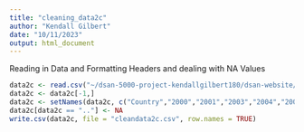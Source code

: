 ```yaml
---
title: "cleaning_data2c"
author: "Kendall Gilbert"
date: "10/11/2023"
output: html_document
---
```

Reading in Data and Formatting Headers and dealing with NA Values
```r
data2c <- read.csv("~/dsan-5000-project-kendallgilbert180/dsan-website/5000-website/data/00-raw-data/2c.csv", header=FALSE, comment.char="#")
data2c <- data2c[-1,]
data2c <- setNames(data2c, c("Country","2000","2001","2003","2004","2005","2006","2007","2008","2009", "2010", "2011","2012","2013","2014","2015","2016","2017", "2018", "2019", "2020", "2021"))
data2c[data2c == ".."] <- NA
write.csv(data2c, file = "cleandata2c.csv", row.names = TRUE)
```